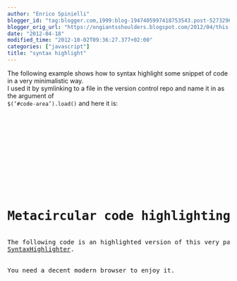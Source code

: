 ```yaml
---
author: "Enrico Spinielli"
blogger_id: "tag:blogger.com,1999:blog-1947405997418753543.post-5273296582638356615"
blogger_orig_url: "https://ongiantsshoulders.blogspot.com/2012/04/this-code-shows-how-to-syntax-highligh.html"
date: "2012-04-18"
modified_time: "2012-10-02T09:36:27.377+02:00"
categories: ["javascript"]
title: "syntax highlight"
---
```


The following example shows how to syntax highlight some snippet of code in a very minimalistic way.<br />I used it by symlinking to a file in the version control repo and name it in as the argument of<br /><code>$('#code-area').load()</code> and here it is:
<br /><pre class="brush:html"><html><br /><head><br />  <title>code higlighted with minimal javascript</title><br />  <script src="https://ajax.googleapis.com/ajax/libs/jquery/1.7.2/jquery.min.js"></script><br />  <script src="https://alexgorbatchev.com/pub/sh/3.0.83/scripts/shCore.js" type="text/javascript"></script><br />  <script src="https://alexgorbatchev.com/pub/sh/3.0.83/scripts/shAutoloader.js" type="text/javascript"></script><br />  <link href="https://alexgorbatchev.com/pub/sh/3.0.83/styles/shThemeDefault.css" rel="stylesheet" type="text/css"></link><br /></head><br /><body><br /><h1><br />Metacircular code highlighting</h1><br />The following code is an highlighted version of this very page using<br /><a href="https://alexgorbatchev.com/SyntaxHighlighter">SyntaxHighlighter</a>.<br /><br /><br />You need a decent modern browser to enjoy it.<br /><br /><br /><div class="syntaxhighlighter  xml"><br />  <pre class="brush: xml" id="code-area"><br />  </pre></div><script>  $('#code-area').load("https://pastebin.com/raw.php?i=LP5RTiPx", function() {      SyntaxHighlighter.autoloader(      'html  https://alexgorbatchev.com/pub/sh/current/3.0.83/scripts/shBrushXml.js');      SyntaxHighlighter.all();   }); </script> </body></html></pre><!-- Add Current CSS styles --><link href="https://alexgorbatchev.com/pub/sh/current/styles/shCore.css" rel="stylesheet" type="text/css"></link><link href="https://alexgorbatchev.com/pub/sh/current/styles/shCoreDefault.css" rel="stylesheet" type="text/css"></link><link href="https://alexgorbatchev.com/pub/sh/current/styles/shThemeMidnight.css" rel="stylesheet" type="text/css"></link>  <!-- Add Current JS scripts --><script src="https://alexgorbatchev.com/pub/sh/current/scripts/shCore.js" type="text/javascript"></script><script src="https://alexgorbatchev.com/pub/sh/current/scripts/shAutoloader.js" type="text/javascript"></script>  <!-- Add Current Brushes --><script src="https://alexgorbatchev.com/pub/sh/current/scripts/shBrushJava.js" type="text/javascript"></script><script src="https://alexgorbatchev.com/pub/sh/current/scripts/shBrushJScript.js" type="text/javascript"></script><script src="https://alexgorbatchev.com/pub/sh/current/scripts/shBrushCSharp.js" type="text/javascript"></script><script src="https://alexgorbatchev.com/pub/sh/current/scripts/shBrushXml.js" type="text/javascript"></script><script src="https://alexgorbatchev.com/pub/sh/current/scripts/shBrushSql.js" type="text/javascript"></script><script src="https://alexgorbatchev.com/pub/sh/current/scripts/shBrushCss.js" type="text/javascript"></script><script src="https://alexgorbatchev.com/pub/sh/current/scripts/shBrushPython.js" type="text/javascript"></script>  <!-- Call SyntaxHighlighter --><script language="javascript" type="text/javascript">    SyntaxHighlighter.config.bloggerMode = true;     SyntaxHighlighter.all(); </script>